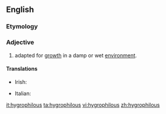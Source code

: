 ==English==

===Etymology===
{{confix|hygro|philous|lang=en}}

===Adjective===
{{en-adj|-}}

# {{lb|en|botany|of a plant}} adapted for [[growth]] in a damp or wet [[environment]].

====Translations====
{{trans-top|adapted for growth in a damp or wet environment}}
* Irish: {{t|ga|taisiarrthach}}
{{trans-mid}}
* Italian: {{t+|it|igrofilo}}
{{trans-bottom}}

[[it:hygrophilous]]
[[ta:hygrophilous]]
[[vi:hygrophilous]]
[[zh:hygrophilous]]